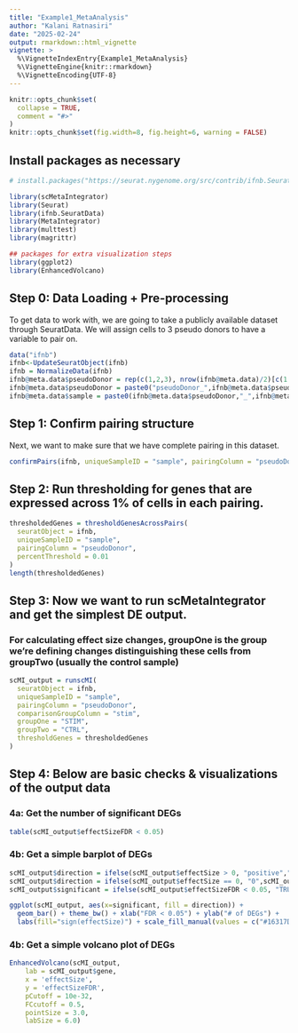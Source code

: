 ```yaml
---
title: "Example1_MetaAnalysis"
author: "Kalani Ratnasiri"
date: "2025-02-24"
output: rmarkdown::html_vignette
vignette: >
  %\VignetteIndexEntry{Example1_MetaAnalysis}
  %\VignetteEngine{knitr::rmarkdown}
  %\VignetteEncoding{UTF-8}
---
```


```r
knitr::opts_chunk$set(
  collapse = TRUE,
  comment = "#>"
)
knitr::opts_chunk$set(fig.width=8, fig.height=6, warning = FALSE) 
```

## Install packages as necessary
```r
# install.packages("https://seurat.nygenome.org/src/contrib/ifnb.SeuratData_3.0.0.tar.gz", repos = NULL, type = "source")
```

```r
library(scMetaIntegrator)
library(Seurat)
library(ifnb.SeuratData)
library(MetaIntegrator)
library(multtest)
library(magrittr)

## packages for extra visualization steps
library(ggplot2)
library(EnhancedVolcano)
```

## Step 0: Data Loading + Pre-processing
To get data to work with, we are going to take a publicly available dataset through SeuratData. We will assign cells to 3 pseudo donors to have a variable to pair on. 
```r
data("ifnb")
ifnb<-UpdateSeuratObject(ifnb)
ifnb = NormalizeData(ifnb)
ifnb@meta.data$pseudoDonor = rep(c(1,2,3), nrow(ifnb@meta.data)/2)[c(1:nrow(ifnb@meta.data))] ## randomly assign donor
ifnb@meta.data$pseudoDonor = paste0("pseudoDonor_",ifnb@meta.data$pseudoDonor)
ifnb@meta.data$sample = paste0(ifnb@meta.data$pseudoDonor,"_",ifnb@meta.data$stim)
```


## Step 1: Confirm pairing structure
Next, we want to make sure that we have complete pairing in this dataset. 
```r
confirmPairs(ifnb, uniqueSampleID = "sample", pairingColumn = "pseudoDonor")
```

## Step 2: Run thresholding for genes that are expressed across 1% of cells in each pairing. 
```r
thresholdedGenes = thresholdGenesAcrossPairs(
  seuratObject = ifnb,
  uniqueSampleID = "sample",
  pairingColumn = "pseudoDonor",
  percentThreshold = 0.01
)
length(thresholdedGenes)
```


## Step 3: Now we want to run scMetaIntegrator and get the simplest DE output.
### For calculating effect size changes, groupOne is the group we're defining changes distinguishing these cells from groupTwo (usually the control sample)
```r
scMI_output = runscMI(
  seuratObject = ifnb,
  uniqueSampleID = "sample",
  pairingColumn = "pseudoDonor",
  comparisonGroupColumn = "stim",
  groupOne = "STIM",
  groupTwo = "CTRL",
  thresholdGenes = thresholdedGenes
)
```

## Step 4: Below are basic checks & visualizations of the output data
### 4a: Get the number of significant DEGs
```r
table(scMI_output$effectSizeFDR < 0.05)
```


### 4b: Get a simple barplot of DEGs
```r
scMI_output$direction = ifelse(scMI_output$effectSize > 0, "positive","negative")
scMI_output$direction = ifelse(scMI_output$effectSize == 0, "0",scMI_output$direction)
scMI_output$significant = ifelse(scMI_output$effectSizeFDR < 0.05, "TRUE","FALSE")

ggplot(scMI_output, aes(x=significant, fill = direction)) +
  geom_bar() + theme_bw() + xlab("FDR < 0.05") + ylab("# of DEGs") +
  labs(fill="sign(effectSize)") + scale_fill_manual(values = c("#16317DFF", "#A40000FF"))
```


### 4b: Get a simple volcano plot of DEGs
```r
EnhancedVolcano(scMI_output,
    lab = scMI_output$gene,
    x = 'effectSize',
    y = 'effectSizeFDR',
    pCutoff = 10e-32,
    FCcutoff = 0.5,
    pointSize = 3.0,
    labSize = 6.0)
```
